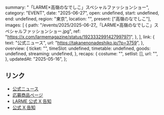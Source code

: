   summary: "「LARME×高嶺のなでしこ」スペシャルファッションショー",
  category: "EVENT",
  date: "2025-06-27",
  open: undefined,
  start: undefined,
  end: undefined,
  region: "東京",
  location: "",
  present: ["高嶺のなでしこ"],
  images: [
    {
      path: "/events/2025/2025-06-27_「LARME×高嶺のなでしこ」スペシャルファッションショー.jpg",
      ref: "https://x.com/larmemagazine/status/1923332991427997971",
    },
  ],
  link: {
    text: "公式ニュース",
    url: "https://takanenonadeshiko.jp/?p=3759",
  },
  overview: {
    ticket: "",
    timeSlot: undefined,
    timetable: undefined,
    goods: undefined,
    streaming: undefined,
  },
  recaps: {
    costume: "",
    setlist: [],
    url: "",
  },
  updatedAt: "2025-05-16",
};

## リンク

- [公式ニュース](https://takanenonadeshiko.jp/?p=3759)
- [応募商品ページ](https://takanenonadeshiko-ec.com/products/受注生産-数量限定-larme-065-特装版-larme-嶺のなでしこ-スペシャルファッションショーご招待応募-女性限定)
- [LARME 公式 X 告知](https://x.com/larmemagazine/status/1923332991427997971)
- [公式 X 告知](https://x.com/takanenofficial/status/1923332603916263507)

